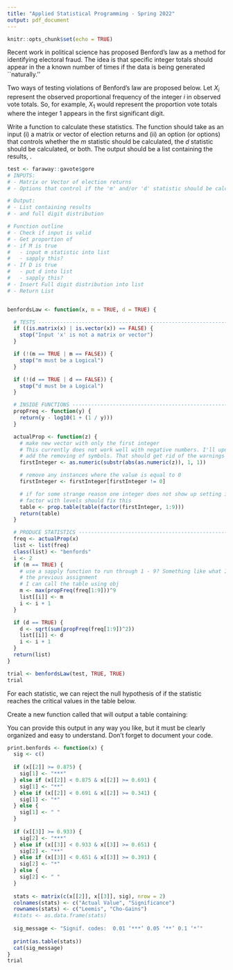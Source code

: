 ```yaml
---
title: "Applied Statistical Programming - Spring 2022"
output: pdf_document
---
```


```r
knitr::opts_chunk$set(echo = TRUE)
```



\begin{center}
{\Large{\textbf{Problem Set 2}}} \\
\vspace{4 bp}
Due Wednesday, February 16, 10:00 AM (Before Class) \\
\end{center}

\section*{Instructions}
\begin{enumerate}
\item The following questions should each be answered in this Rmarkdown document with R code to accompany the R output. Be sure to provide many comments in the script to facilitate grading. Undocumented code will not be graded. Once your work is finished, submit the Rmd file as well as the knitted PDF to the appropriate problem set module on Canvas.
\item You may work in teams, but each student should develop their own R script. To be clear, there should be no copy and paste. Each keystroke in the assignment should be your own.
\item If you have any questions regarding the Problem Set, contact the TA or use office hours.
\item For students new to programming, this may take a while. Get started.
\end{enumerate}



\section*{Benford's law}

Recent work in political science has proposed Benford's law as a
method for identifying electoral fraud.  The idea is that specific
integer totals should appear in the \textit{first significant digit} a
known number of times if the data is being generated ``naturally.''

\subsubsection*{1. Calculating violations}

Two ways of testing violations of Benford's law are proposed below.
Let $X_i$ represent the observed proportional frequency of the integer
$i$ in observed vote totals.  So, for example, $X_1$ would represent
the proportion vote totals where the integer $1$ appears in the first
significant digit.

\begin{itemize}
\item Leemis' $m$ statistic

$$m = max_{i=1}^9\Big\{ (X_i) - log_{10}(1+1/i)\Big\} $$
\item Cho-Gains' $d$

$$d = \sqrt{\sum_{i=1}^9\Big( (X_i) - log_{10}(1+1/i)\Big)^2 }$$


\end{itemize}


\noindent Write a function to calculate these statistics.  The
function should take as an input (i) a matrix or vector of election
returns and (ii) an option (or options) that controls whether the $m$
statistic should be calculated, the $d$ statistic should be calculated,
or both.  The output should be a list containing the results,
\textit{including the full digit distribution}.


```r
test <- faraway::gavote$gore
# INPUTS: 
# - Matrix or Vector of election returns
# - Options that control if the 'm' and/or 'd' statistic should be calculated

# Output:
# - List containing results
# - and full digit distribution

# Function outline
# - Check if input is valid
# - Get proportion of 
# - if M is true
#   - input m statistic into list
#   - sapply this?
# - If D is true
#   - put d into list
#   - sapply this?
# - Insert Full digit distribution into list
# - Return List


benfordsLaw <- function(x, m = TRUE, d = TRUE) {

  # TESTS ----------------------------------------------------------------------
  if ((is.matrix(x) | is.vector(x)) == FALSE) {
    stop("Input 'x' is not a matrix or vector")
  }

  if (!(m == TRUE | m == FALSE)) {
    stop("m must be a Logical")
  }

  if (!(d == TRUE | d == FALSE)) {
    stop("d must be a Logical")
  }

  # INSIDE FUNCTIONS -----------------------------------------------------------
  propFreq <- function(y) {
    return(y - log10(1 + (1 / y)))
  }

  actualProp <- function(z) {
    # make new vector with only the first integer
    # This currently does not work well with negative numbers. I'll update to
    # add the removing of symbols. That should get rid of the warnings about NAs
    firstInteger <- as.numeric(substr(abs(as.numeric(z)), 1, 1))

    # remove any instances where the value is equal to 0
    firstInteger <- firstInteger[firstInteger != 0]

    # if for some strange reason one integer does not show up setting it as a
    # factor with levels should fix this
    table <- prop.table(table(factor(firstInteger, 1:9)))
    return(table)
  }

  # PRODUCE STATISTICS ---------------------------------------------------------
  freq <- actualProp(x)
  list <- list(freq)
  class(list) <- "benfords"
  i <- 2
  if (m == TRUE) {
    # use a sapply function to run through 1 - 9? Something like what I did in
    # the previous assignment
    # I can call the table using obj
    m <- max(propFreq(freq[1:9]))^9
    list[[i]] <- m
    i <- i + 1
  }

  if (d == TRUE) {
    d <- sqrt(sum(propFreq(freq[1:9])^2))
    list[[i]] <- d
    i <- i + 1
  }
  return(list)
}

trial <- benfordsLaw(test, TRUE, TRUE)
trial
```


\subsubsection*{2. Critical values}


For each statistic, we can reject the null hypothesis of \textit{no
  fraud} if the statistic reaches the critical values in the table below.

\begin{center}
\begin{tabular}{l l l l}
& $\alpha=0.10$ & $\alpha=0.05$ & $\alpha=0.01$ \\
Leemis' $m$ & 0.341 & 0.691 & 0.875 \\
Cho-Gains' $d$ & 0.391 & 0.651 & 0.933 \\
\end{tabular}
\end{center}



\noindent 
Create a new function called \texttt{print.benfords()} that will output a table containing:

\begin{itemize}
\item The name of each statistic
\item The statistic as it was calculated
\item The relevant number of asterisk's (e.g., one star for
  significance at the $\alpha=.10$ level, etc.)
\item A legend at the bottom explaining the asterisk's (similar to
  what you see when you print an \texttt{lm} object.).
\end{itemize}

\noindent You can provide this output in any way you like, but it must be
clearly organized and easy to understand.  Don't forget to document your code.

```r
print.benfords <- function(x) {
  sig <- c()
  
  if (x[[2]] >= 0.875) {
    sig[1] <- "***"
  } else if (x[[2]] < 0.875 & x[[2]] >= 0.691) {
    sig[1] <- "**"
  } else if (x[[2]] < 0.691 & x[[2]] >= 0.341) {
    sig[1] <- "*"
  } else {
    sig[1] <- " "
  }
  
  if (x[[3]] >= 0.933) {
    sig[2] <- "***"
  } else if (x[[3]] < 0.933 & x[[3]] >= 0.651) {
    sig[2] <- "**"
  } else if (x[[3]] < 0.651 & x[[3]] >= 0.391) {
    sig[2] <- "*"
  } else {
    sig[2] <- " "
  }
  
  stats <- matrix(c(x[[2]], x[[3]], sig), nrow = 2)
  colnames(stats) <- c("Actual Value", "Significance")
  rownames(stats) <- c("Leemis", "Cho-Gains")
  #stats <- as.data.frame(stats)
  
  sig_message <- "Signif. codes:  0.01 ‘***’ 0.05 ‘**’ 0.1 ‘*’"
  
  print(as.table(stats))
  cat(sig_message)
}
trial

```




